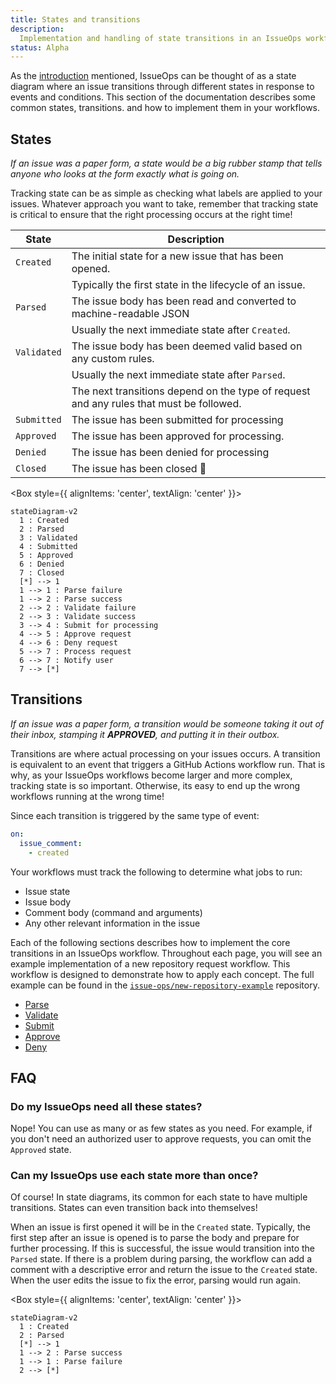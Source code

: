 ```yaml
---
title: States and transitions
description:
  Implementation and handling of state transitions in an IssueOps workflow
status: Alpha
---
```



As the [introduction](/introduction) mentioned, IssueOps can be thought of as a
state diagram where an issue transitions through different states in response to
events and conditions. This section of the documentation describes some common
states, transitions. and how to implement them in your workflows.

## States

_If an issue was a paper form, a state would be a big rubber stamp that tells
anyone who looks at the form exactly what is going on._

Tracking state can be as simple as checking what labels are applied to your
issues. Whatever approach you want to take, remember that tracking state is
critical to ensure that the right processing occurs at the right time!

| State       | Description                                                                             |
| ----------- | --------------------------------------------------------------------------------------- |
| `Created`   | The initial state for a new issue that has been opened.                                 |
|             | Typically the first state in the lifecycle of an issue.                                 |
| `Parsed`    | The issue body has been read and converted to machine-readable JSON                     |
|             | Usually the next immediate state after `Created`.                                       |
| `Validated` | The issue body has been deemed valid based on any custom rules.                         |
|             | Usually the next immediate state after `Parsed`.                                        |
|             | The next transitions depend on the type of request and any rules that must be followed. |
| `Submitted` | The issue has been submitted for processing                                             |
| `Approved`  | The issue has been approved for processing.                                             |
| `Denied`    | The issue has been denied for processing                                                |
| `Closed`    | The issue has been closed :tada:                                                        |

<Box style={{ alignItems: 'center', textAlign: 'center' }}>

```mermaid
stateDiagram-v2
  1 : Created
  2 : Parsed
  3 : Validated
  4 : Submitted
  5 : Approved
  6 : Denied
  7 : Closed
  [*] --> 1
  1 --> 1 : Parse failure
  1 --> 2 : Parse success
  2 --> 2 : Validate failure
  2 --> 3 : Validate success
  3 --> 4 : Submit for processing
  4 --> 5 : Approve request
  4 --> 6 : Deny request
  5 --> 7 : Process request
  6 --> 7 : Notify user
  7 --> [*]
```

</Box>

## Transitions

_If an issue was a paper form, a transition would be someone taking it out of
their inbox, stamping it **APPROVED**, and putting it in their outbox._

Transitions are where actual processing on your issues occurs. A transition is
equivalent to an event that triggers a GitHub Actions workflow run. That is why,
as your IssueOps workflows become larger and more complex, tracking state is so
important. Otherwise, its easy to end up the wrong workflows running at the
wrong time!

Since each transition is triggered by the same type of event:

```yaml
on:
  issue_comment:
    - created
```

Your workflows must track the following to determine what jobs to run:

- Issue state
- Issue body
- Comment body (command and arguments)
- Any other relevant information in the issue

Each of the following sections describes how to implement the core transitions
in an IssueOps workflow. Throughout each page, you will see an example
implementation of a new repository request workflow. This workflow is designed
to demonstrate how to apply each concept. The full example can be found in the
[`issue-ops/new-repository-example`](https://github.com/issue-ops/new-repository-example)
repository.

- [Parse](/states-and-transitions/parse)
- [Validate](/states-and-transitions/validate)
- [Submit](/states-and-transitions/submit)
- [Approve](/states-and-transitions/approve)
- [Deny](/states-and-transitions/deny)

## FAQ

### Do my IssueOps need all these states?

Nope! You can use as many or as few states as you need. For example, if you
don't need an authorized user to approve requests, you can omit the `Approved`
state.

### Can my IssueOps use each state more than once?

Of course! In state diagrams, its common for each state to have multiple
transitions. States can even transition back into themselves!

When an issue is first opened it will be in the `Created` state. Typically, the
first step after an issue is opened is to parse the body and prepare for further
processing. If this is successful, the issue would transition into the `Parsed`
state. If there is a problem during parsing, the workflow can add a comment with
a descriptive error and return the issue to the `Created` state. When the user
edits the issue to fix the error, parsing would run again.

<Box style={{ alignItems: 'center', textAlign: 'center' }}>

```mermaid
stateDiagram-v2
  1 : Created
  2 : Parsed
  [*] --> 1
  1 --> 2 : Parse success
  1 --> 1 : Parse failure
  2 --> [*]
```

</Box>
